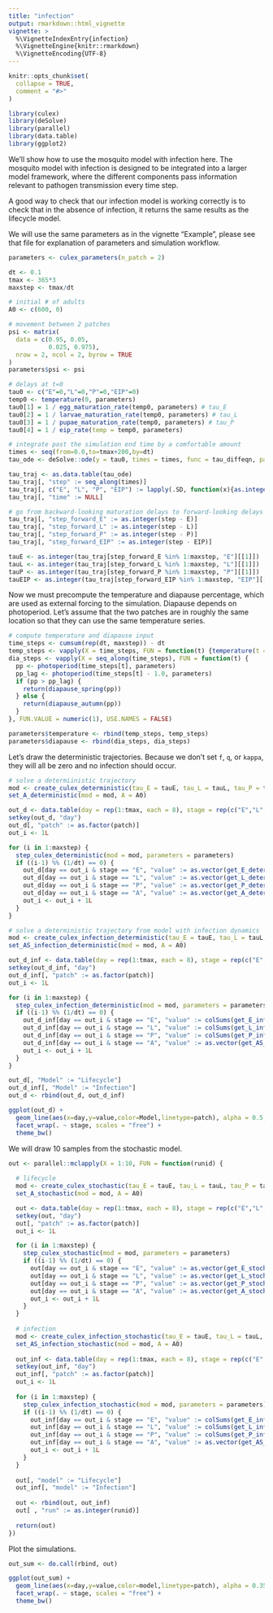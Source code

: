 ```yaml
---
title: "infection"
output: rmarkdown::html_vignette
vignette: >
  %\VignetteIndexEntry{infection}
  %\VignetteEngine{knitr::rmarkdown}
  %\VignetteEncoding{UTF-8}
---
```


```r
knitr::opts_chunk$set(
  collapse = TRUE,
  comment = "#>"
)
```

```r
library(culex)
library(deSolve)
library(parallel)
library(data.table)
library(ggplot2)
```

We'll show how to use the mosquito model with infection here. The mosquito model
with infection is designed to be integrated into a larger model framework, where the 
different components pass information relevant to pathogen transmission every time
step.

A good way to check that our infection model is working correctly is to check that
in the absence of infection, it returns the same results as the lifecycle model.

We will use the same parameters as in the vignette "Example", please see that file for
explanation of parameters and simulation workflow.


```r
parameters <- culex_parameters(n_patch = 2)

dt <- 0.1
tmax <- 365*3
maxstep <- tmax/dt

# initial # of adults
A0 <- c(600, 0)

# movement between 2 patches
psi <- matrix(
  data = c(0.95, 0.05,
           0.025, 0.975),
  nrow = 2, ncol = 2, byrow = TRUE
)
parameters$psi <- psi

# delays at t=0
tau0 <- c("E"=0,"L"=0,"P"=0,"EIP"=0)
temp0 <- temperature(0, parameters)
tau0[1] = 1 / egg_maturation_rate(temp0, parameters) # tau_E
tau0[2] = 1 / larvae_maturation_rate(temp0, parameters) # tau_L
tau0[3] = 1 / pupae_maturation_rate(temp0, parameters) # tau_P
tau0[4] = 1 / eip_rate(temp = temp0, parameters)

# integrate past the simulation end time by a comfortable amount
times <- seq(from=0.0,to=tmax+200,by=dt)
tau_ode <- deSolve::ode(y = tau0, times = times, func = tau_diffeqn, parms = parameters, method = "ode23")

tau_traj <- as.data.table(tau_ode)
tau_traj[, "step" := seq_along(times)]
tau_traj[, c("E", "L", "P", "EIP") := lapply(.SD, function(x){as.integer(round(x = x/dt))}), .SDcols = c("E", "L", "P", "EIP")]
tau_traj[, "time" := NULL]

# go from backward-looking maturation delays to forward-looking delays
tau_traj[, "step_forward_E" := as.integer(step - E)]
tau_traj[, "step_forward_L" := as.integer(step - L)]
tau_traj[, "step_forward_P" := as.integer(step - P)]
tau_traj[, "step_forward_EIP" := as.integer(step - EIP)]

tauE <- as.integer(tau_traj[step_forward_E %in% 1:maxstep, "E"][[1]])
tauL <- as.integer(tau_traj[step_forward_L %in% 1:maxstep, "L"][[1]])
tauP <- as.integer(tau_traj[step_forward_P %in% 1:maxstep, "P"][[1]])
tauEIP <- as.integer(tau_traj[step_forward_EIP %in% 1:maxstep, "EIP"][[1]])
```

Now we must precompute the temperature and diapause percentage, which are used as external forcing to the simulation. Diapause
depends on photoperiod. Let's assume that the two patches are in roughly the same location so that they can use the same temperature
series.

```r
# compute temperature and diapause input
time_steps <- cumsum(rep(dt, maxstep)) - dt
temp_steps <- vapply(X = time_steps, FUN = function(t) {temperature(t = t, pars = parameters)}, FUN.VALUE = numeric(1), USE.NAMES = FALSE)
dia_steps <- vapply(X = seq_along(time_steps), FUN = function(t) {
  pp <- photoperiod(time_steps[t], parameters)
  pp_lag <- photoperiod(time_steps[t] - 1.0, parameters)
  if (pp > pp_lag) {
    return(diapause_spring(pp))
  } else {
    return(diapause_autumn(pp))
  }
}, FUN.VALUE = numeric(1), USE.NAMES = FALSE)

parameters$temperature <- rbind(temp_steps, temp_steps)
parameters$diapause <- rbind(dia_steps, dia_steps)
```

Let's draw the deterministic trajectories. Because we don't set `f`, `q`, or `kappa`,
they will all be zero and no infection should occur.

```r
# solve a determiinistic trajectory
mod <- create_culex_deterministic(tau_E = tauE, tau_L = tauL, tau_P = tauP, dt = dt, parameters = parameters)
set_A_deterministic(mod = mod, A = A0)

out_d <- data.table(day = rep(1:tmax, each = 8), stage = rep(c("E","L","P","A"), tmax*2), patch = rep(c(1,1,1,1,2,2,2,2), tmax), value = NaN)
setkey(out_d, "day")
out_d[, "patch" := as.factor(patch)]
out_i <- 1L

for (i in 1:maxstep) {
  step_culex_deterministic(mod = mod, parameters = parameters)
  if ((i-1) %% (1/dt) == 0) {
    out_d[day == out_i & stage == "E", "value" := as.vector(get_E_deterministic(mod))]
    out_d[day == out_i & stage == "L", "value" := as.vector(get_L_deterministic(mod))]
    out_d[day == out_i & stage == "P", "value" := as.vector(get_P_deterministic(mod))]
    out_d[day == out_i & stage == "A", "value" := as.vector(get_A_deterministic(mod))]
    out_i <- out_i + 1L
  }
}

# solve a deterministic trajectory from model with infection dynamics
mod <- create_culex_infection_deterministic(tau_E = tauE, tau_L = tauL, tau_P = tauP, tau_EIP = tauEIP, dt = dt, parameters = parameters, n_species = 1)
set_AS_infection_deterministic(mod = mod, A = A0)

out_d_inf <- data.table(day = rep(1:tmax, each = 8), stage = rep(c("E","L","P","A"), tmax*2), patch = rep(c(1,1,1,1,2,2,2,2), tmax), value = NaN)
setkey(out_d_inf, "day")
out_d_inf[, "patch" := as.factor(patch)]
out_i <- 1L

for (i in 1:maxstep) {
  step_culex_infection_deterministic(mod = mod, parameters = parameters)
  if ((i-1) %% (1/dt) == 0) {
    out_d_inf[day == out_i & stage == "E", "value" := colSums(get_E_infection_deterministic(mod))]
    out_d_inf[day == out_i & stage == "L", "value" := colSums(get_L_infection_deterministic(mod))]
    out_d_inf[day == out_i & stage == "P", "value" := colSums(get_P_infection_deterministic(mod))]
    out_d_inf[day == out_i & stage == "A", "value" := as.vector(get_AS_infection_deterministic(mod))]
    out_i <- out_i + 1L
  }
}

out_d[, "Model" := "Lifecycle"]
out_d_inf[, "Model" := "Infection"]
out_d <- rbind(out_d, out_d_inf)

ggplot(out_d) +
  geom_line(aes(x=day,y=value,color=Model,linetype=patch), alpha = 0.5, size = 1.25) +
  facet_wrap(. ~ stage, scales = "free") +
  theme_bw()
```

We will draw 10 samples from the stochastic model.

```r
out <- parallel::mclapply(X = 1:10, FUN = function(runid) {
  
  # lifecycle
  mod <- create_culex_stochastic(tau_E = tauE, tau_L = tauL, tau_P = tauP, dt = dt, parameters = parameters)
  set_A_stochastic(mod = mod, A = A0)

  out <- data.table(day = rep(1:tmax, each = 8), stage = rep(c("E","L","P","A"), tmax*2), patch = rep(c(1,1,1,1,2,2,2,2), tmax), value = NaN)
  setkey(out, "day")
  out[, "patch" := as.factor(patch)]
  out_i <- 1L

  for (i in 1:maxstep) {
    step_culex_stochastic(mod = mod, parameters = parameters)
    if ((i-1) %% (1/dt) == 0) {
      out[day == out_i & stage == "E", "value" := as.vector(get_E_stochastic(mod))]
      out[day == out_i & stage == "L", "value" := as.vector(get_L_stochastic(mod))]
      out[day == out_i & stage == "P", "value" := as.vector(get_P_stochastic(mod))]
      out[day == out_i & stage == "A", "value" := as.vector(get_A_stochastic(mod))]
      out_i <- out_i + 1L
    }
  }
  
  # infection
  mod <- create_culex_infection_stochastic(tau_E = tauE, tau_L = tauL, tau_P = tauP, tau_EIP = tauEIP, dt = dt, parameters = parameters, n_species = 1)
  set_AS_infection_stochastic(mod = mod, A = A0)
  
  out_inf <- data.table(day = rep(1:tmax, each = 8), stage = rep(c("E","L","P","A"), tmax*2), patch = rep(c(1,1,1,1,2,2,2,2), tmax), value = NaN)
  setkey(out_inf, "day")
  out_inf[, "patch" := as.factor(patch)]
  out_i <- 1L
  
  for (i in 1:maxstep) {
    step_culex_infection_stochastic(mod = mod, parameters = parameters)
    if ((i-1) %% (1/dt) == 0) {
      out_inf[day == out_i & stage == "E", "value" := colSums(get_E_infection_stochastic(mod))]
      out_inf[day == out_i & stage == "L", "value" := colSums(get_L_infection_stochastic(mod))]
      out_inf[day == out_i & stage == "P", "value" := colSums(get_P_infection_stochastic(mod))]
      out_inf[day == out_i & stage == "A", "value" := as.vector(get_AS_infection_stochastic(mod))]
      out_i <- out_i + 1L
    }
  }
  
  out[, "model" := "Lifecycle"]
  out_inf[, "model" := "Infection"]
  
  out <- rbind(out, out_inf)
  out[ , "run" := as.integer(runid)]
  
  return(out)
})


```

Plot the simulations.

```r
out_sum <- do.call(rbind, out)

ggplot(out_sum) +
  geom_line(aes(x=day,y=value,color=model,linetype=patch), alpha = 0.35) +
  facet_wrap(. ~ stage, scales = "free") +
  theme_bw()
```
